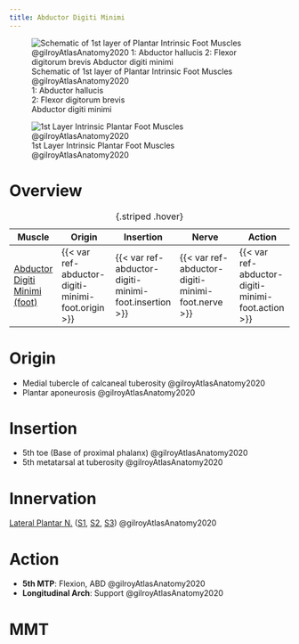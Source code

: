 ```yaml
---
title: Abductor Digiti Minimi
---
```


:::{layout-ncol="3"}
![Schematic of 1st layer of Plantar Intrinsic Foot Muscles @gilroyAtlasAnatomy2020 </br> 1: Abductor hallucis </br> 2: Flexor digitorum brevis </br> Abductor digiti minimi](/The Archive/Anatomy/Skeletal Muscles/Lower limb muscles/Ankle and Foot/Intrinsic Dorsal Foot Muscles/images/gilroyatlas fig33.20a schematic intrinsic 1st layer foot muscles.png)

![1st Layer Intrinsic Plantar Foot Muscles @gilroyAtlasAnatomy2020](/The Archive/Anatomy/Skeletal Muscles/Lower limb muscles/Ankle and Foot/Intrinsic Dorsal Foot Muscles/images/gilroyatlas fig33.20b intrinsic 1st layer foot muscles.png)
:::

# Overview

| Muscle  | Origin | Insertion | Nerve | Action |
|------|--------|-------|----------|--------|
| [Abductor Digiti Minimi (foot)]({{< var ref-abductor-digiti-minimi-foot.path >}}) | {{< var ref-abductor-digiti-minimi-foot.origin >}} | {{< var ref-abductor-digiti-minimi-foot.insertion >}} | {{< var ref-abductor-digiti-minimi-foot.nerve >}} | {{< var ref-abductor-digiti-minimi-foot.action >}} |
: {.striped .hover}


# Origin {#origin}

- Medial tubercle of calcaneal tuberosity @gilroyAtlasAnatomy2020 
- Plantar aponeurosis @gilroyAtlasAnatomy2020


# Insertion {#insertion}

- 5th toe (Base of proximal phalanx) @gilroyAtlasAnatomy2020 
- 5th metatarsal at tuberosity @gilroyAtlasAnatomy2020




# Innervation {#innervation}

[Lateral Plantar N.]({{< var ref-lateral-plantar-nerve.path >}}) ([S1]({{< var ref-nerve-root.s1 >}}), [S2]({{< var ref-nerve-root.s2 >}}), [S3]({{< var ref-nerve-root.s3 >}})) @gilroyAtlasAnatomy2020

# Action {#action}

- **5th MTP**: Flexion, ABD @gilroyAtlasAnatomy2020
- **Longitudinal Arch**: Support @gilroyAtlasAnatomy2020





# MMT 

